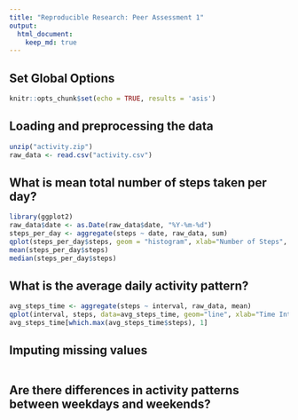 ```yaml
---
title: "Reproducible Research: Peer Assessment 1"
output: 
  html_document:
    keep_md: true
---
```


## Set Global Options
```r
knitr::opts_chunk$set(echo = TRUE, results = 'asis')
```


## Loading and preprocessing the data
```r
unzip("activity.zip")
raw_data <- read.csv("activity.csv")
```

## What is mean total number of steps taken per day?
```r
library(ggplot2)
raw_data$date <- as.Date(raw_data$date, "%Y-%m-%d")
steps_per_day <- aggregate(steps ~ date, raw_data, sum)
qplot(steps_per_day$steps, geom = "histogram", xlab="Number of Steps", ylab="Number of days")
mean(steps_per_day$steps)
median(steps_per_day$steps)
```


## What is the average daily activity pattern?
```r
avg_steps_time <- aggregate(steps ~ interval, raw_data, mean)
qplot(interval, steps, data=avg_steps_time, geom="line", xlab="Time Interval", ylab="Average Number of Steps")
avg_steps_time[which.max(avg_steps_time$steps), 1]
```



## Imputing missing values
```r


```


## Are there differences in activity patterns between weekdays and weekends?
